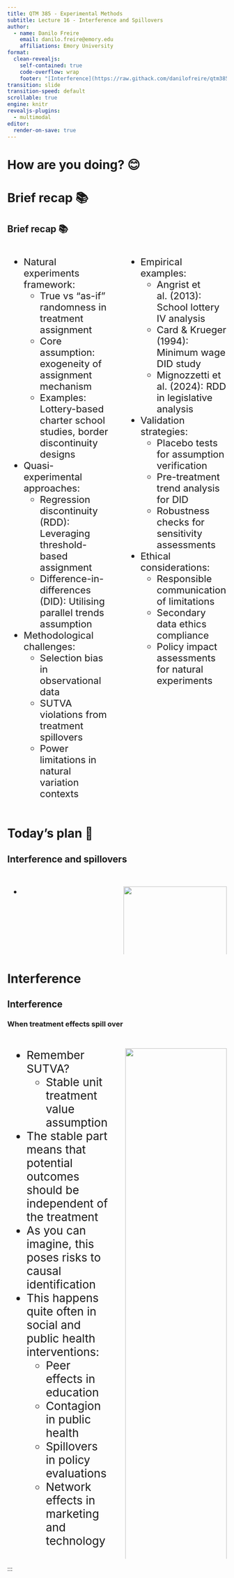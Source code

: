 ```yaml
---
title: QTM 385 - Experimental Methods
subtitle: Lecture 16 - Interference and Spillovers
author:
  - name: Danilo Freire
    email: danilo.freire@emory.edu
    affiliations: Emory University
format:
  clean-revealjs:
    self-contained: true
    code-overflow: wrap
    footer: "[Interference](https://raw.githack.com/danilofreire/qtm385/main/lectures/lecture-16/16-interference.html)"
transition: slide
transition-speed: default
scrollable: true
engine: knitr
revealjs-plugins:
  - multimodal
editor:
  render-on-save: true
---
```


# How are you doing? 😊 {background-color="#2d4563"}

# Brief recap 📚 {background-color="#2d4563"}

## Brief recap 📚

:::{style="margin-top: 20px; font-size: 22px;"}
:::{.columns}
:::{.column width="50%"}
- [Natural experiments framework]{.alert}:
  - [True vs "as-if" randomness]{.alert} in treatment assignment
  - Core assumption: [exogeneity of assignment mechanism]{.alert}
  - Examples: [Lottery-based charter school studies]{.alert}, [border discontinuity designs]{.alert}

- [Quasi-experimental approaches]{.alert}:
  - [Regression discontinuity (RDD)]{.alert}: Leveraging threshold-based assignment
  - [Difference-in-differences (DID)]{.alert}: Utilising parallel trends assumption

- [Methodological challenges]{.alert}:
  - [Selection bias]{.alert} in observational data
  - [SUTVA violations]{.alert} from treatment spillovers
  - [Power limitations]{.alert} in natural variation contexts
:::

::: {.column width="50%"}
- [Empirical examples]{.alert}:
  - Angrist et al. (2013): [School lottery IV analysis]{.alert}
  - Card & Krueger (1994): [Minimum wage DID study]{.alert}
  - Mignozzetti et al. (2024): [RDD in legislative analysis]{.alert}

- [Validation strategies]{.alert}:
  - [Placebo tests]{.alert} for assumption verification
  - [Pre-treatment trend analysis]{.alert} for DID
  - [Robustness checks]{.alert} for sensitivity assessments

- [Ethical considerations]{.alert}:
  - [Responsible communication]{.alert} of limitations
  - [Secondary data ethics]{.alert} compliance
  - [Policy impact assessments]{.alert} for natural experiments
:::
:::
:::

# Today's plan 📅 {background-color="#2d4563"}

## Interference and spillovers

:::{style="font-size: 20px; margin-top: 30px;"}
:::{.columns}
:::{.column width="50%"}
- 
:::

:::{.column width="50%"}
:::{style="text-align: center;"}
![](figures/hotspots.jpg){width=100%}

Source: <https://www.caliper.com/Maptitude/Crime/default.htm>
:::
:::
:::
:::

# Interference {background-color="#2d4563"}

## Interference 
### When treatment effects spill over

:::{style="margin-top: 20px; font-size: 26px;"}
:::{.columns}
:::{.column width="50%"}
- Remember [SUTVA]{.alert}?
  - [Stable unit treatment value assumption]{.alert}
- The [stable]{.alert} part means that [potential outcomes should be independent of the treatment]{.alert}
- As you can imagine, this [poses risks to causal identification]{.alert}
- This happens quite often in [social and public health interventions]{.alert}:
  - [Peer effects]{.alert} in education
  - [Contagion]{.alert} in public health
  - [Spillovers]{.alert} in policy evaluations
  - [Network effects]{.alert} in marketing and technology
:::

:::{.column width="50%"}
![](figures/interference.png){width=100%}
:::
:::
:::
:::